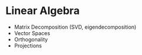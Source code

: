 # Linear Algebra
* Matrix Decomposition (SVD, eigendecomposition) 
* Vector Spaces
* Orthogonality
* Projections
